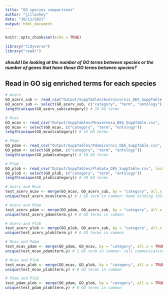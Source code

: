 ```yaml
---
title: "GO species comparisons"
author: "jillashey"
date: "10/11/2021"
output: html_document
---
```


```r
knitr::opts_chunk$set(echo = TRUE)

library("tidyverse")
library("readr")
```

##### should I be looking at the number of GO terms between species or the number of genes that have those GO terms between species?

## Read in GO sig enriched terms for each species
```r
# Acerv
GO_acerv_sub <- read_csv("Output/SuppTables/Acervicornis_DEG_SuppTable.csv", locale = locale(encoding = "Latin1"))
GO_acerv_sub <- select(GO_acerv_sub, c("category", "term", "ontology"))
length(unique(GO_acerv_sub$category)) # 15 GO terms

# Mcav
GO_mcav <- read_csv("Output/SuppTables/Mcavernosa_DEG_SuppTable.csv", locale = locale(encoding = "Latin1"))
GO_mcav <- select(GO_mcav, c("category", "term", "ontology"))
length(unique(GO_mcav$category)) # 33 GO terms

# Pdam
GO_pdam <- read_csv("Output/SuppTables/Pdamicornis_DEG_SuppTable.csv", locale = locale(encoding = "Latin1"))
GO_pdam <- select(GO_pdam, c("category", "term", "ontology"))
length(unique(GO_pdam$category)) # 50 GO terms

# Plob
GO_plob <- read_csv("Output/SuppTables/Plobata_DEG_SuppTable.csv", locale = locale(encoding = "Latin1"))
GO_plob <- select(GO_plob, c("category", "term", "ontology"))
length(unique(GO_plob$category)) # 20 GO terms
```


```r
# Acerv and Mcav
test_acerv_mcav <- merge(GO_mcav, GO_acerv_sub, by = "category", all.x = TRUE)
unique(test_acerv_mcav$term.y) # 1 GO term in common: heme binding (GO:0020037)

# Acerv and Pdam
test_acerv_pdam <- merge(GO_pdam, GO_acerv_sub, by = "category", all.x = TRUE)
unique(test_acerv_pdam$term.y) # 0 GO terms in common

# Acerv and Plob
test_acerv_plob <- merge(GO_plob, GO_acerv_sub, by = "category", all.x = TRUE)
unique(test_acerv_plob$term.y) # 0 GO terms in common

# Mcav and Pdam
test_mcav_pdam <- merge(GO_pdam, GO_mcav, by = "category", all.x = TRUE)
unique(test_mcav_pdam$term.y) # 1 GO term in common: cell communication (GO:0007154)

# Mcav and Plob
test_mcav_plob <- merge(GO_mcav, GO_plob, by = "category", all.x = TRUE)
unique(test_mcav_plob$term.y) # 0 GO terms in common

# Pdam and Plob
test_pdam_plob <- merge(GO_pdam, GO_plob, by = "category", all.x = TRUE)
unique(test_pdam_plob$term.y) # 0 GO terms in common

```





